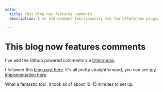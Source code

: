 ```yaml
---
meta:
  title: This blog now features comments
  description: I've add comment functionality via the Utterances plugin
  
---
```



# This blog now features comments

I've add the Github powered comments via [Utterances](https://utteranc.es/). 

I followed this [blog post here](https://abba.dev/blog/blog-comments-with-utterances). It's all pretty straightforward, you can see [my implementation here](https://github.com/dwjohnston/blacksheepcode/blob/edab89b8d02b5eba0bddfeef23fe1c2e09b3f7b1/app/components/PostComments/PostComments.tsx). 

What a fantastic tool. It took all of about 10-15 minutes to set up. 

